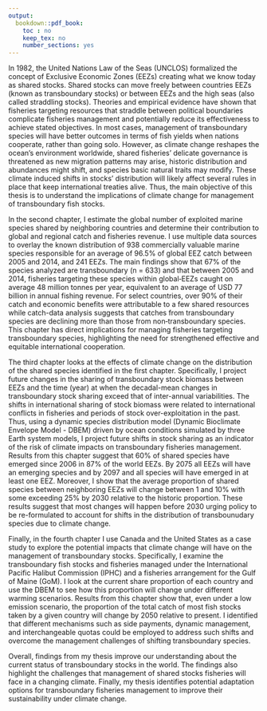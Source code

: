 ```yaml
---
output:
  bookdown::pdf_book:
    toc : no
    keep_tex: no
    number_sections: yes
---
```


In 1982, the United Nations Law of the Seas (UNCLOS) formalized the concept of Exclusive Economic Zones (EEZs) creating what we know today as shared stocks. Shared stocks can move freely between countries EEZs (known as transboundary stocks) or between EEZs and the high seas (also called straddling stocks). Theories and empirical evidence have shown that fisheries targeting resources that straddle between political boundaries complicate fisheries management and potentially reduce its effectiveness to achieve stated objectives. In most cases, management of transboundary species will have better outcomes in terms of fish yields when nations cooperate, rather than going solo. However, as climate change reshapes the ocean’s environment worldwide, shared fisheries’ delicate governance is threatened as new migration patterns may arise, historic distribution and abundances might shift, and species basic natural traits may modify. These climate induced shifts in stocks’ distribution will likely affect several rules in place that keep international treaties alive. Thus, the main objective of this thesis is to understand the implications of climate change for management of transboundary fish stocks. 

In the second chapter, I estimate the global number of exploited marine species shared by neighboring countries and determine their contribution to global and regional catch and fisheries revenue. I use multiple data sources to overlay the known distribution of 938 commercially valuable marine species responsible for an average of 96.5% of global EEZ catch between 2005 and 2014, and 241 EEZs. The main findings show that 67% of the species analyzed are transboundary (n = 633) and that between 2005 and 2014, fisheries targeting these species within global‐EEZs caught on average 48 million tonnes per year, equivalent to an average of USD 77 billion in annual fishing revenue. For select countries, over 90% of their catch and economic benefits were attributable to a few shared resources while catch-data analysis suggests that catches from transboundary species are declining more than those from non‐transboundary species. This chapter has direct implications for managing fisheries targeting transboundary species, highlighting the need for strengthened effective and equitable international cooperation.

The third chapter looks at the effects of climate change on the distribution of the shared species identified in the first chapter. Specifically, I project future changes in the sharing of transboundary stock biomass between EEZs and the time (year) at when the decadal-mean changes in transboundary stock sharing exceed that of inter-annual variabilities. The shifts in international sharing of stock biomass were related to international conflicts in fisheries and periods of stock over-exploitation in the past. Thus, using a dynamic species distribution model (Dynamic Bioclimate Envelope Model - DBEM) driven by ocean conditions simulated by three Earth system models, I project future shifts in stock sharing as an indicator of the risk of climate impacts on transboundary fisheries management. Results from this chapter suggest that 60% of shared species have emerged since 2006 in 87% of the world EEZs. By 2075 all EEZs will have an emerging species and by 2097 and all species will have emerged in at least one EEZ. Moreover, I show that the average proportion of shared species between neighboring EEZs will change between 1 and 10% with some exceeding 25% by 2030 relative to the historic proportion. These results suggest that most changes will happen before 2030 urging policy to be re-formulated to account for shifts in the distribution of transbounudary species due to climate change.

Finally, in the fourth chapter I use Canada and the United States as a case study to explore the potential impacts that climate change will have on the management of transboundary stocks. Specifically, I examine the transboundary fish stocks and fisheries managed under the International Pacific Halibut Commission (IPHC) and a fisheries arrangement for the Gulf of Maine (GoM). I look at the current share proportion of each country and use the DBEM to see how this proportion will change under different warming scenarios. Results from this chapter show that, even under a low emission scenario, the proportion of the total catch of most fish stocks taken by a given country will change by 2050 relative to present.  I identified that different mechanisms such as side payments, dynamic management, and interchangeable quotas could be employed to address such shifts and overcome the management challenges of shifting transboundary species.

Overall, findings from my thesis improve our understanding about the current status of transboundary stocks in the world. The findings also highlight the challenges that management of shared stocks fisheries will face in a changing climate. Finally, my thesis identifies potential adaptation options for transboundary fisheries management to improve their sustainability under climate change.


